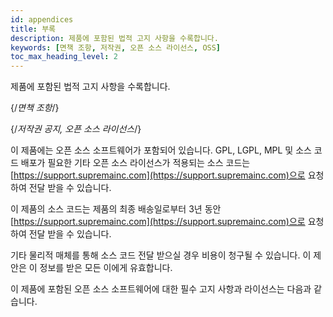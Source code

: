 ```yaml
---
id: appendices
title: 부록
description: 제품에 포함된 법적 고지 사항을 수록합니다.
keywords: [면책 조항, 저작권, 오픈 소스 라이선스, OSS]
toc_max_heading_level: 2
---
```


제품에 포함된 법적 고지 사항을 수록합니다.

{/*면책 조항*/}

<DocumentA />

<PageBreak />

{/*저작권 공지, 오픈 소스 라이선스*/}

<DocumentB />

이 제품에는 오픈 소스 소프트웨어가 포함되어 있습니다. GPL, LGPL, MPL 및 소스 코드 배포가 필요한 기타 오픈 소스 라이선스가 적용되는 소스 코드는 [https://support.supremainc.com](https://support.supremainc.com)으로 요청하여 전달 받을 수 있습니다.

이 제품의 소스 코드는 제품의 최종 배송일로부터 3년 동안 [https://support.supremainc.com](https://support.supremainc.com)으로 요청하여 전달 받을 수 있습니다.

기타 물리적 매체를 통해 소스 코드 전달 받으실 경우 비용이 청구될 수 있습니다. 이 제안은 이 정보를 받은 모든 이에게 유효합니다.

이 제품에 포함된 오픈 소스 소프트웨어에 대한 필수 고지 사항과 라이선스는 다음과 같습니다.


<MaraDBLGPL />

<Nodejs />

<Boost />

<Glog />

<Gtest />

<Iconv />

<Libfcgi />

<LibJpeg />

<MicroZip />

<Minizip />

<Nginx />

<Openssl />

<Pcre />

<Sqlcipher />

<Sqlite />

<TiddlyWiki />

<Websocketpp />

<Zlib />

<SIL />

<FontAwesome />

<Materialui />

<ReduxToolkit />

<Autoprefixer />

<Axios />

<Classnames />

<Dayjs />

<I18next />

<I18nexthttpbackend />

<Immer />

<PropTypesL />

<ReactLicense />

<ReduxPersist />

<Opencv />

<Jquery />

<Angular />

<EtcBsxLicense />